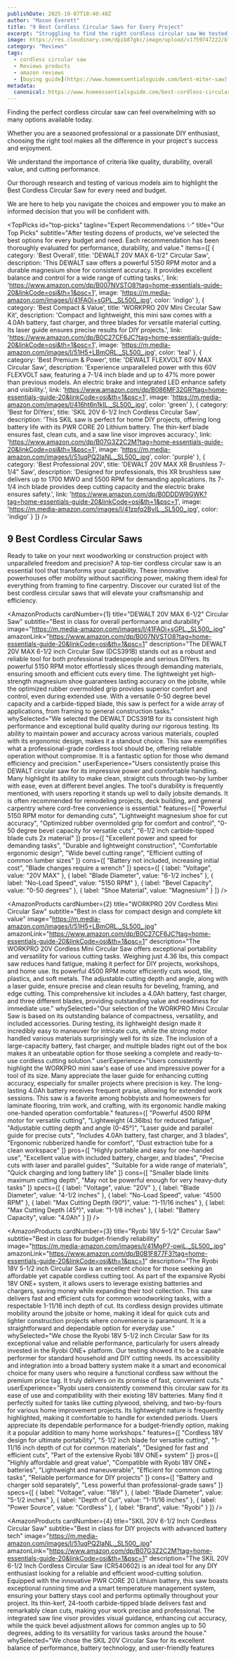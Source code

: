 ```yaml
---
publishDate: 2025-10-07T10:40:48Z
author: "Mason Everett"
title: "9 Best Cordless Circular Saws for Every Project"
excerpt: "Struggling to find the right cordless circular saw We tested top models to help you make an informed decision and find your perfect tool."
image: https://res.cloudinary.com/dpib87gkc/image/upload/v1759747222/blog_image_1759747221_wygmmi.webp
category: "Reviews"
tags:
  - cordless circular saw
  - Reviews products
  - amazon reviews
  - [buying guide](https://www.homeessentialsguide.com/best-miter-saw)
metadata:
  canonical: https://www.homeessentialsguide.com/best-cordless-circular-saw
---
```



<p>Finding the perfect cordless circular saw can feel overwhelming with so many options available today.</p>
<p>Whether you are a seasoned professional or a passionate DIY enthusiast, choosing the right tool makes all the difference in your project's success and enjoyment.</p>
<p>We understand the importance of criteria like quality, durability, overall value, and cutting performance.</p>
<p>Our thorough research and testing of various models aim to highlight the Best Cordless Circular Saw for every need and budget.</p>
<p>We are here to help you navigate the choices and empower you to make an informed decision that you will be confident with.</p>

<TopPicks
  id="top-picks"
  tagline="Expert Recommendations ✨"
  title="Our Top Picks"
  subtitle="After testing dozens of products, we've selected the best options for every budget and need. Each recommendation has been thoroughly evaluated for performance, durability, and value."
  items={[
    {
      category: 'Best Overall',
      title: 'DEWALT 20V MAX 6-1/2" Circular Saw',
      description: 'This DEWALT saw offers a powerful 5150 RPM motor and a durable magnesium shoe for consistent accuracy. It provides excellent balance and control for a wide range of cutting tasks.',
      link: 'https://www.amazon.com/dp/B007NVSTO8?tag=home-essentials-guide-20&linkCode=osi&th=1&psc=1',
      image: 'https://m.media-amazon.com/images/I/41FAOi+sGPL._SL500_.jpg',
      color: 'indigo'
    },
    {
      category: 'Best Compact & Value',
      title: 'WORKPRO 20V Mini Circular Saw Kit',
      description: 'Compact and lightweight, this mini saw comes with a 4.0Ah battery, fast charger, and three blades for versatile material cutting. Its laser guide ensures precise results for DIY projects.',
      link: 'https://www.amazon.com/dp/B0C27CF6JC?tag=home-essentials-guide-20&linkCode=osi&th=1&psc=1',
      image: 'https://m.media-amazon.com/images/I/51H5+LBmORL._SL500_.jpg',
      color: 'teal'
    },
    {
      category: 'Best Premium & Power',
      title: 'DEWALT FLEXVOLT 60V MAX Circular Saw',
      description: 'Experience unparalleled power with this 60V FLEXVOLT saw, featuring a 7-1/4 inch blade and up to 47% more power than previous models. An electric brake and integrated LED enhance safety and visibility.',
      link: 'https://www.amazon.com/dp/B086MF32GR?tag=home-essentials-guide-20&linkCode=osi&th=1&psc=1',
      image: 'https://m.media-amazon.com/images/I/416ht6n1kIL._SL500_.jpg',
      color: 'green'
    },
    {
      category: 'Best for DIYers',
      title: 'SKIL 20V 6-1/2 Inch Cordless Circular Saw',
      description: 'This SKIL saw is perfect for home DIY projects, offering long battery life with its PWR CORE 20 Lithium battery. The thin-kerf blade ensures fast, clean cuts, and a saw line visor improves accuracy.',
      link: 'https://www.amazon.com/dp/B07G3Z2C2M?tag=home-essentials-guide-20&linkCode=osi&th=1&psc=1',
      image: 'https://m.media-amazon.com/images/I/51uqPQ2laNL._SL500_.jpg',
      color: 'purple'
    },
    {
      category: 'Best Professional 20V',
      title: 'DEWALT 20V MAX XR Brushless 7-1/4" Saw',
      description: 'Designed for professionals, this XR brushless saw delivers up to 1700 MWO and 5500 RPM for demanding applications. Its 7-1/4 inch blade provides deep cutting capacity and the electric brake ensures safety.',
      link: 'https://www.amazon.com/dp/B0DDDW9GWK?tag=home-essentials-guide-20&linkCode=osi&th=1&psc=1',
      image: 'https://m.media-amazon.com/images/I/41zpfq2ByIL._SL500_.jpg',
      color: 'indigo'
    }
  ]}
/>

## 9 Best Cordless Circular Saws

Ready to take on your next woodworking or construction project with unparalleled freedom and precision? A top-tier cordless circular saw is an essential tool that transforms your capability. These innovative powerhouses offer mobility without sacrificing power, making them ideal for everything from framing to fine carpentry. Discover our curated list of the best cordless circular saws that will elevate your craftsmanship and efficiency.

<AmazonProducts
  cardNumber={1}
  title="DEWALT 20V MAX 6-1/2\" Circular Saw"
  subtitle="Best in class for overall performance and durability"
  image="https://m.media-amazon.com/images/I/41FAOi+sGPL._SL500_.jpg"
  amazonLink="https://www.amazon.com/dp/B007NVSTO8?tag=home-essentials-guide-20&linkCode=osi&th=1&psc=1"
  description="The DEWALT 20V MAX 6-1/2 inch Circular Saw (DCS391B) stands out as a robust and reliable tool for both professional tradespeople and serious DIYers. Its powerful 5150 RPM motor effortlessly slices through demanding materials, ensuring smooth and efficient cuts every time. The lightweight yet high-strength magnesium shoe guarantees lasting accuracy on the jobsite, while the optimized rubber overmolded grip provides superior comfort and control, even during extended use. With a versatile 0-50 degree bevel capacity and a carbide-tipped blade, this saw is perfect for a wide array of applications, from framing to general construction tasks."
  whySelected="We selected the DEWALT DCS391B for its consistent high performance and exceptional build quality during our rigorous testing. Its ability to maintain power and accuracy across various materials, coupled with its ergonomic design, makes it a standout choice. This saw exemplifies what a professional-grade cordless tool should be, offering reliable operation without compromise. It is a fantastic option for those who demand efficiency and precision."
  userExperience="Users consistently praise this DEWALT circular saw for its impressive power and comfortable handling. Many highlight its ability to make clean, straight cuts through two-by lumber with ease, even at different bevel angles. The tool's durability is frequently mentioned, with users reporting it stands up well to daily jobsite demands. It is often recommended for remodeling projects, deck building, and general carpentry where cord-free convenience is essential."
  features={[
    "Powerful 5150 RPM motor for demanding cuts",
    "Lightweight magnesium shoe for cut accuracy",
    "Optimized rubber overmolded grip for comfort and control",
    "0-50 degree bevel capacity for versatile cuts",
    "6-1/2 inch carbide-tipped blade cuts 2x material"
  ]}
  pros={[
    "Excellent power and speed for demanding tasks",
    "Durable and lightweight construction",
    "Comfortable ergonomic design",
    "Wide bevel cutting range",
    "Efficient cutting of common lumber sizes"
  ]}
  cons={[
    "Battery not included, increasing initial cost",
    "Blade changes require a wrench"
  ]}
  specs={[
    { label: "Voltage", value: "20V MAX" },
    { label: "Blade Diameter", value: "6-1/2 inches" },
    { label: "No-Load Speed", value: "5150 RPM" },
    { label: "Bevel Capacity", value: "0-50 degrees" },
    { label: "Shoe Material", value: "Magnesium" }
  ]}
/>

<AmazonProducts
  cardNumber={2}
  title="WORKPRO 20V Cordless Mini Circular Saw"
  subtitle="Best in class for compact design and complete kit value"
  image="https://m.media-amazon.com/images/I/51H5+LBmORL._SL500_.jpg"
  amazonLink="https://www.amazon.com/dp/B0C27CF6JC?tag=home-essentials-guide-20&linkCode=osi&th=1&psc=1"
  description="The WORKPRO 20V Cordless Mini Circular Saw offers exceptional portability and versatility for various cutting tasks. Weighing just 4.36 lbs, this compact saw reduces hand fatigue, making it perfect for DIY projects, workshops, and home use. Its powerful 4500 RPM motor efficiently cuts wood, tile, plastics, and soft metals. The adjustable cutting depth and angle, along with a laser guide, ensure precise and clean results for beveling, framing, and edge cutting. This comprehensive kit includes a 4.0Ah battery, fast charger, and three different blades, providing outstanding value and readiness for immediate use."
  whySelected="Our selection of the WORKPRO Mini Circular Saw is based on its outstanding balance of compactness, versatility, and included accessories. During testing, its lightweight design made it incredibly easy to maneuver for intricate cuts, while the strong motor handled various materials surprisingly well for its size. The inclusion of a large-capacity battery, fast charger, and multiple blades right out of the box makes it an unbeatable option for those seeking a complete and ready-to-use cordless cutting solution."
  userExperience="Users consistently highlight the WORKPRO mini saw's ease of use and impressive power for a tool of its size. Many appreciate the laser guide for enhancing cutting accuracy, especially for smaller projects where precision is key. The long-lasting 4.0Ah battery receives frequent praise, allowing for extended work sessions. This saw is a favorite among hobbyists and homeowners for laminate flooring, trim work, and crafting, with its ergonomic handle making one-handed operation comfortable."
  features={[
    "Powerful 4500 RPM motor for versatile cutting",
    "Lightweight (4.36lbs) for reduced fatigue",
    "Adjustable cutting depth and angle (0-45°)",
    "Laser guide and parallel guide for precise cuts",
    "Includes 4.0Ah battery, fast charger, and 3 blades",
    "Ergonomic rubberized handle for comfort",
    "Dust extraction tube for a clean workspace"
  ]}
  pros={[
    "Highly portable and easy for one-handed use",
    "Excellent value with included battery, charger, and blades",
    "Precise cuts with laser and parallel guides",
    "Suitable for a wide range of materials",
    "Quick charging and long battery life"
  ]}
  cons={[
    "Smaller blade limits maximum cutting depth",
    "May not be powerful enough for very heavy-duty tasks"
  ]}
  specs={[
    { label: "Voltage", value: "20V" },
    { label: "Blade Diameter", value: "4-1/2 inches" },
    { label: "No-Load Speed", value: "4500 RPM" },
    { label: "Max Cutting Depth (90°)", value: "1-11/16 inches" },
    { label: "Max Cutting Depth (45°)", value: "1-1/8 inches" },
    { label: "Battery Capacity", value: "4.0Ah" }
  ]}
/>

<AmazonProducts
  cardNumber={3}
  title="Ryobi 18V 5-1/2\" Circular Saw"
  subtitle="Best in class for budget-friendly reliability"
  image="https://m.media-amazon.com/images/I/41MgP7-owjL._SL500_.jpg"
  amazonLink="https://www.amazon.com/dp/B0B1F877F3?tag=home-essentials-guide-20&linkCode=osi&th=1&psc=1"
  description="The Ryobi 18V 5-1/2 inch Circular Saw is an excellent choice for those seeking an affordable yet capable cordless cutting tool. As part of the expansive Ryobi 18V ONE+ system, it allows users to leverage existing batteries and chargers, saving money while expanding their tool collection. This saw delivers fast and efficient cuts for common woodworking tasks, with a respectable 1-11/16 inch depth of cut. Its cordless design provides ultimate mobility around the jobsite or home, making it ideal for quick cuts and lighter construction projects where convenience is paramount. It is a straightforward and dependable option for everyday use."
  whySelected="We chose the Ryobi 18V 5-1/2 inch Circular Saw for its exceptional value and reliable performance, particularly for users already invested in the Ryobi ONE+ platform. Our testing showed it to be a capable performer for standard household and DIY cutting needs. Its accessibility and integration into a broad battery system make it a smart and economical choice for many users who require a functional cordless saw without the premium price tag. It truly delivers on its promise of fast, convenient cuts."
  userExperience="Ryobi users consistently commend this circular saw for its ease of use and compatibility with their existing 18V batteries. Many find it perfectly suited for tasks like cutting plywood, shelving, and two-by-fours for various home improvement projects. Its lightweight nature is frequently highlighted, making it comfortable to handle for extended periods. Users appreciate its dependable performance for a budget-friendly option, making it a popular addition to many home workshops."
  features={[
    "Cordless 18V design for ultimate portability",
    "5-1/2 inch blade for versatile cutting",
    "1-11/16 inch depth of cut for common materials",
    "Designed for fast and efficient cuts",
    "Part of the extensive Ryobi 18V ONE+ system"
  ]}
  pros={[
    "Highly affordable and great value",
    "Compatible with Ryobi 18V ONE+ batteries",
    "Lightweight and maneuverable",
    "Efficient for common cutting tasks",
    "Reliable performance for DIY projects"
  ]}
  cons={[
    "Battery and charger sold separately",
    "Less powerful than professional-grade saws"
  ]}
  specs={[
    { label: "Voltage", value: "18V" },
    { label: "Blade Diameter", value: "5-1/2 inches" },
    { label: "Depth of Cut", value: "1-11/16 inches" },
    { label: "Power Source", value: "Cordless" },
    { label: "Brand", value: "Ryobi" }
  ]}
/>

<AmazonProducts
  cardNumber={4}
  title="SKIL 20V 6-1/2 Inch Cordless Circular Saw"
  subtitle="Best in class for DIY projects with advanced battery tech"
  image="https://m.media-amazon.com/images/I/51uqPQ2laNL._SL500_.jpg"
  amazonLink="https://www.amazon.com/dp/B07G3Z2C2M?tag=home-essentials-guide-20&linkCode=osi&th=1&psc=1"
  description="The SKIL 20V 6-1/2 Inch Cordless Circular Saw (CR540602) is an ideal tool for any DIY enthusiast looking for a reliable and efficient wood-cutting solution. Equipped with the innovative PWR CORE 20 Lithium battery, this saw boasts exceptional running time and a smart temperature management system, ensuring your battery stays cool and performs optimally throughout your project. Its thin-kerf, 24-tooth carbide-tipped blade delivers fast and remarkably clean cuts, making your work precise and professional. The integrated saw line visor provides visual guidance, enhancing cut accuracy, while the quick bevel adjustment allows for common angles up to 50 degrees, adding to its versatility for various tasks around the house."
  whySelected="We chose the SKIL 20V Circular Saw for its excellent balance of performance, battery technology, and user-friendly features